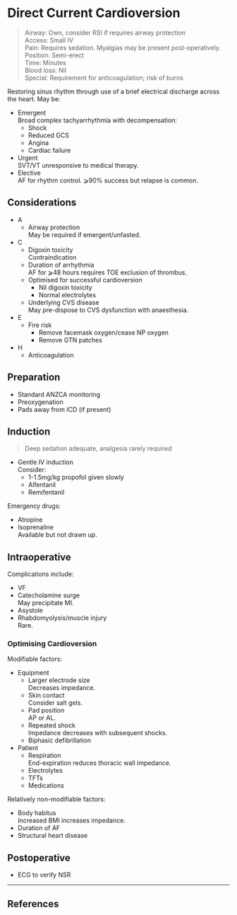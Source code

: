 # Direct Current Cardioversion


>Airway: Own, consider RSI if requires airway protection <br>
>Access: Small IV <br>
>Pain: Requires sedation. Myalgias may be present post-operatively. <br>
>Position: Semi-erect <br>
>Time: Minutes <br>
>Blood loss: Nil <br>
>Special: Requirement for anticoagulation; risk of burns

Restoring sinus rhythm through use of a brief electrical discharge across the heart. May be:

* Emergent  
Broad complex tachyarrhythmia with decompensation:
	* Shock
	* Reduced GCS
	* Angina
	* Cardiac failure
* Urgent  
SVT/VT unresponsive to medical therapy.
* Elective  
AF for rhythm control. ⩾90% success but relapse is common.


## Considerations

* A
	* Airway protection  
	May be required if emergent/unfasted.
* C
	* Digoxin toxicity  
	Contraindication
	* Duration of arrhythmia  
	AF for ⩾48 hours requires TOE exclusion of thrombus.
	* Optimised for successful cardioversion
		* Nil digoxin toxicity
		* Normal electrolytes
	* Underlying CVS disease  
	May pre-dispose to CVS dysfunction with anaesthesia.
* E
	* Fire risk
		* Remove facemask oxygen/cease NP oxygen
		* Remove GTN patches
* H
	* Anticoagulation

## Preparation

* Standard ANZCA monitoring
* Preoxygenation
* Pads away from ICD (if present)

## Induction

> Deep sedation adequate, analgesia rarely required

* Gentle IV induction  
Consider:
	* 1-1.5mg/kg propofol given slowly
	* Alfentanil
	* Remifentanil

Emergency drugs:

* Atropine
* Isoprenaline  
Available but not drawn up.

## Intraoperative

Complications include:

* VF
* Catecholamine surge  
May precipitate MI.
* Asystole
* Rhabdomyolysis/muscle injury  
Rare.


### Optimising Cardioversion

Modifiable factors:

* Equipment
	* Larger electrode size  
	Decreases impedance.
	* Skin contact  
	Consider salt gels.
	* Pad position  
	AP or AL.
	* Repeated shock  
	Impedance decreases with subsequent shocks.
	* Biphasic defibrillation
* Patient
	* Respiration  
	End-expiration reduces thoracic wall impedance.
	* Electrolytes
	* TFTs
	* Medications


Relatively non-modifiable factors:

* Body habitus  
Increased BMI increases impedance. 
* Duration of AF
* Structural heart disease

## Postoperative

* ECG to verify NSR

---

## References

